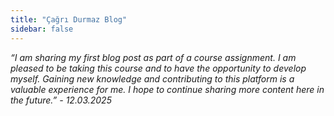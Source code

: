 ```yaml
---
title: "Çağrı Durmaz Blog"
sidebar: false 
---
```


*"I am sharing my first blog post as part of a course assignment. I am pleased to be taking this course and to have the opportunity to develop myself. Gaining new knowledge and contributing to this platform is a valuable experience for me. I hope to continue sharing more content here in the future."  - 12.03.2025*
